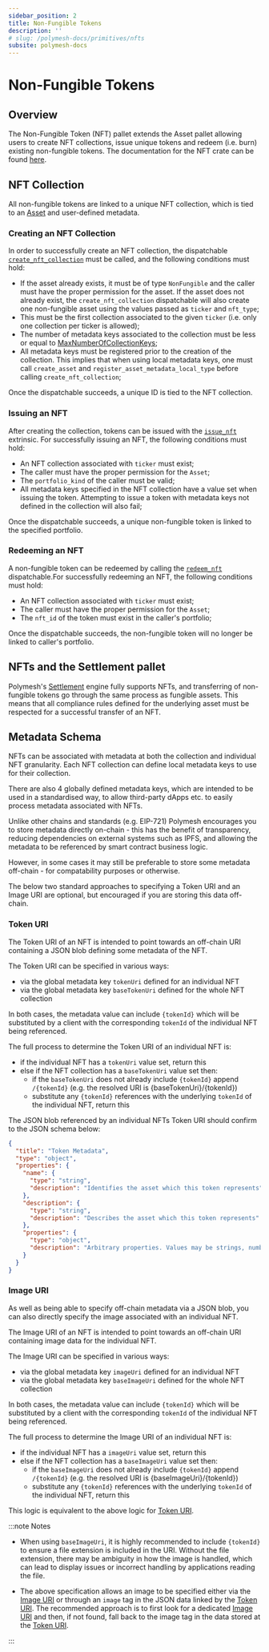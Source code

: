 ```yaml
---
sidebar_position: 2
title: Non-Fungible Tokens
description: ''
# slug: /polymesh-docs/primitives/nfts
subsite: polymesh-docs
---
```


# Non-Fungible Tokens

## Overview

The Non-Fungible Token (NFT) pallet extends the Asset pallet allowing users to create NFT collections, issue unique tokens and redeem (i.e. burn) existing non-fungible tokens. The documentation for the NFT crate can be found [here](https://docs.polymesh.live/pallet_nft/index.html).

## NFT Collection

All non-fungible tokens are linked to a unique NFT collection, which is tied to an [Asset](https://developers.polymesh.network/polymesh-docs/primitives/assets/#asset-creation) and user-defined metadata.

### Creating an NFT Collection

In order to successfully create an NFT collection, the dispatchable [`create_nft_collection`](https://docs.polymesh.live/pallet_nft/struct.Module.html#arguments) must be called, and the following conditions must hold:

- If the asset already exists, it must be of type `NonFungible` and the caller must have the proper permission for the asset. If the asset does not already exist, the `create_nft_collection` dispatchable will also create one non-fungible asset using the values passed as `ticker` and `nft_type`;
- This must be the first collection associated to the given `ticker` (i.e. only one collection per ticker is allowed);
- The number of metadata keys associated to the collection must be less or equal to [MaxNumberOfCollectionKeys](https://docs.polymesh.live/pallet_nft/trait.Config.html#associatedtype.MaxNumberOfCollectionKeys);
- All metadata keys must be registered prior to the creation of the collection. This implies that when using local metadata keys, one must call `create_asset` and `register_asset_metadata_local_type` before calling `create_nft_collection`;

Once the dispatchable succeeds, a unique ID is tied to the NFT collection.

### Issuing an NFT

After creating the collection, tokens can be issued with the [`issue_nft`](https://docs.polymesh.live/pallet_nft/struct.Module.html#arguments-1) extrinsic. For successfully issuing an NFT, the following conditions must hold:

- An NFT collection associated with `ticker` must exist;
- The caller must have the proper permission for the `Asset`;
- The `portfolio_kind` of the caller must be valid;
- All metadata keys specified in the NFT collection have a value set when issuing the token. Attempting to issue a token with metadata keys not defined in the collection will also fail;

Once the dispatchable succeeds, a unique non-fungible token is linked to the specified portfolio.

### Redeeming an NFT

A non-fungible token can be redeemed by calling the [`redeem_nft`](https://docs.polymesh.live/pallet_nft/struct.Module.html#arguments-2) dispatchable.For successfully redeeming an NFT, the following conditions must hold:

- An NFT collection associated with `ticker` must exist;
- The caller must have the proper permission for the `Asset`;
- The `nft_id` of the token must exist in the caller's portfolio;

Once the dispatchable succeeds, the non-fungible token will no longer be linked to caller's portfolio.

## NFTs and the Settlement pallet

Polymesh's [Settlement](https://developers.polymesh.network/polymesh-docs/primitives/settlement/#overview) engine fully supports NFTs, and transferring of non-fungible tokens go through the same process as fungible assets. This means that all compliance rules defined for the underlying asset must be respected for a successful transfer of an NFT.

## Metadata Schema

NFTs can be associated with metadata at both the collection and individual NFT granularity. Each NFT collection can define local metadata keys to use for their collection.

There are also 4 globally defined metadata keys, which are intended to be used in a standardised way, to allow third-party dApps etc. to easily process metadata associated with NFTs.

Unlike other chains and standards (e.g. EIP-721) Polymesh encourages you to store metadata directly on-chain - this has the benefit of transparency, reducing dependencies on external systems such as IPFS, and allowing the metadata to be referenced by smart contract business logic.

However, in some cases it may still be preferable to store some metadata off-chain - for compatability purposes or otherwise.

The below two standard approaches to specifying a Token URI and an Image URI are optional, but encouraged if you are storing this data off-chain.

### Token URI

The Token URI of an NFT is intended to point towards an off-chain URI containing a JSON blob defining some metadata of the NFT.

The Token URI can be specified in various ways:

- via the global metadata key `tokenUri` defined for an individual NFT
- via the global metadata key `baseTokenUri` defined for the whole NFT collection

In both cases, the metadata value can include `{tokenId}` which will be substituted by a client with the corresponding `tokenId` of the individual NFT being referenced.

The full process to determine the Token URI of an individual NFT is:

- if the individual NFT has a `tokenUri` value set, return this
- else if the NFT collection has a `baseTokenUri` value set then:
  - if the `baseTokenUri` does not already include `{tokenId}` append `/{tokenId}` (e.g. the resolved URI is \{baseTokenUri}/\{tokenId})
  - substitute any `{tokenId}` references with the underlying `tokenId` of the individual NFT, return this

The JSON blob referenced by an individual NFTs Token URI should confirm to the JSON schema below:

```json
{
  "title": "Token Metadata",
  "type": "object",
  "properties": {
    "name": {
      "type": "string",
      "description": "Identifies the asset which this token represents"
    },
    "description": {
      "type": "string",
      "description": "Describes the asset which this token represents"
    },
    "properties": {
      "type": "object",
      "description": "Arbitrary properties. Values may be strings, numbers, object or arrays."
    }
  }
}
```

### Image URI

As well as being able to specify off-chain metadata via a JSON blob, you can also directly specify the image associated with an individual NFT.

The Image URI of an NFT is intended to point towards an off-chain URI containing image data for the individual NFT.

The Image URI can be specified in various ways:

- via the global metadata key `imageUri` defined for an individual NFT
- via the global metadata key `baseImageUri` defined for the whole NFT collection

In both cases, the metadata value can include `{tokenId}` which will be substituted by a client with the corresponding `tokenId` of the individual NFT being referenced.

The full process to determine the Image URI of an individual NFT is:

- if the individual NFT has a `imageUri` value set, return this
- else if the NFT collection has a `baseImageUri` value set then:
  - if the `baseImageUri` does not already include `{tokenId}` append `/{tokenId}` (e.g. the resolved URI is \{baseImageUri}/\{tokenId})
  - substitute any `{tokenId}` references with the underlying `tokenId` of the individual NFT, return this

This logic is equivalent to the above logic for [Token URI](#token-uri).

:::note Notes

- When using `baseImageUri`, it is highly recommended to include `{tokenId}` to ensure a file extension is included in the URI. Without the file extension, there may be ambiguity in how the image is handled, which can lead to display issues or incorrect handling by applications reading the file.

- The above specification allows an image to be specified either via the [Image URI](#image-uri) or through an `image` tag in the JSON data linked by the [Token URI](#token-uri). The recommended approach is to first look for a dedicated [Image URI](#image-uri) and then, if not found, fall back to the image tag in the data stored at the [Token URI](#token-uri).

:::
